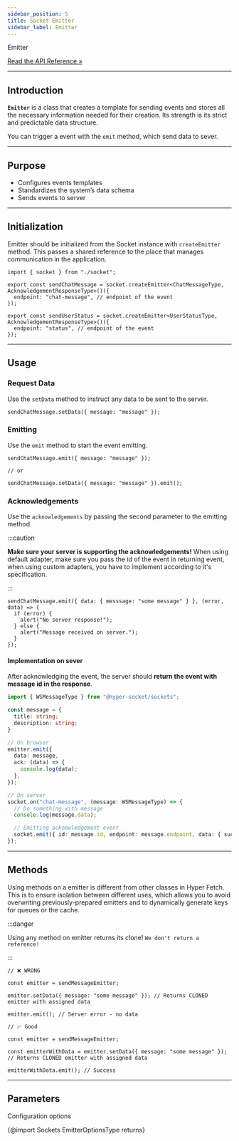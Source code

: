 ```yaml
---
sidebar_position: 5
title: Socket Emitter
sidebar_label: Emitter
---
```


<div class="api-link">
  <div class="api-link-title">Emitter</div>
  <div class="api-link-sub-title">

[Read the API Reference »](/api/Sockets/Class/Emitter.mdx)

  </div>
</div>

---

## Introduction

**`Emitter`** is a class that creates a template for sending events and stores all the necessary information needed for
their creation. Its strength is its strict and predictable data structure.

You can trigger a event with the `emit` method, which send data to sever.

---

## Purpose

- Configures events templates
- Standardizes the system’s data schema
- Sends events to server

---

## Initialization

Emitter should be initialized from the Socket instance with `createEmitter` method. This passes a shared reference to
the place that manages communication in the application.

```tsx
import { socket } from "./socket";

export const sendChatMessage = socket.createEmitter<ChatMessageType, AcknowledgementResponseType>()({
  endpoint: "chat-message", // endpoint of the event
});

export const sendUserStatus = socket.createEmitter<UserStatusType, AcknowledgementResponseType>()({
  endpoint: "status", // endpoint of the event
});
```

---

## Usage

### Request Data

Use the `setData` method to instruct any data to be sent to the server.

```tsx
sendChatMessage.setData({ message: "message" });
```

### Emitting

Use the `emit` method to start the event emitting.

```tsx
sendChatMessage.emit({ message: "message" });

// or

sendChatMessage.setData({ message: "message" }).emit();
```

### Acknowledgements

Use the `acknowledgements` by passing the second parameter to the emitting method.

:::caution

**Make sure your server is supporting the acknowledgements!** When using default adapter, make sure you pass the id of
the event in returning event, when using custom adapters, you have to implement according to it's specification.

:::

```tsx
sendChatMessage.emit({ data: { messsage: "some message" } }, (error, data) => {
  if (error) {
    alert("No server response!");
  } else {
    alert("Message received on server.");
  }
});
```

#### Implementation on sever

After acknowledging the event, the server should **return the event with message id in the response**.

```ts
import { WSMessageType } from "@hyper-socket/sockets";

const message = {
  title: string;
  description: string;
}

// On browser
emitter.emit({
  data: message,
  ack: (data) => {
    console.log(data);
  },
});

// On server
socket.on("chat-message", (message: WSMessageType) => {
  // Do something with message
  console.log(message.data);

  // Emitting acknowledgement event
  socket.emit({ id: message.id, endpoint: message.endpoint, data: { success: true } })
});
```

---

## Methods

Using methods on a emitter is different from other classes in Hyper Fetch. This is to ensure isolation between different
uses, which allows you to avoid overwriting previously-prepared emitters and to dynamically generate keys for queues or
the cache.

:::danger

Using any method on emitter returns its clone! `We don't return a reference!`

:::

```tsx
// ❌ WRONG

const emitter = sendMessageEmitter;

emitter.setData({ message: "some message" }); // Returns CLONED emitter with assigned data

emitter.emit(); // Server error - no data
```

```tsx
// ✅ Good

const emitter = sendMessageEmitter;

const emitterWithData = emitter.setData({ message: "some message" }); // Returns CLONED emitter with assigned data

emitterWithData.emit(); // Success
```

---

## Parameters

Configuration options

{@import Sockets EmitterOptionsType returns}
